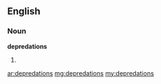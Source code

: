 ==English==
===Noun===
'''depredations'''

#{{plural of|[[depredation]]}}

[[ar:depredations]]
[[mg:depredations]]
[[my:depredations]]